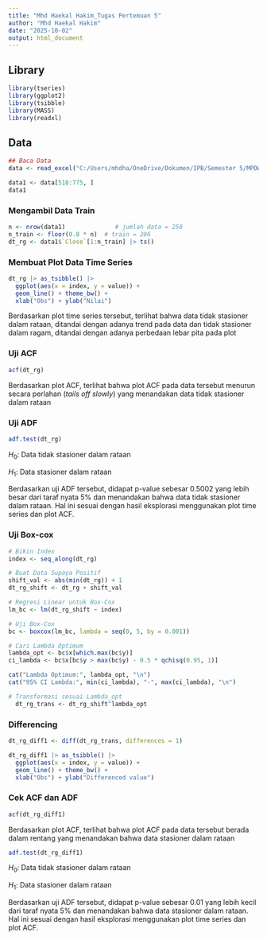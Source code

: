 ```yaml
---
title: "Mhd Haekal Hakim_Tugas Pertemuan 5"
author: "Mhd Haekal Hakim"
date: "2025-10-02"
output: html_document
---
```


## Library

```r
library(tseries)
library(ggplot2)
library(tsibble)
library(MASS)
library(readxl)
```

## Data

```r
## Baca Data
data <- read_excel("C:/Users/mhdha/OneDrive/Dokumen/IPB/Semester 5/MPDW/JKSE_Close_Weekly.xlsx")

data1 <- data[518:775, ]
data1
```

### Mengambil Data Train

```r
n <- nrow(data1)              # jumlah data = 258
n_train <- floor(0.8 * n)  # train = 206
dt_rg <- data1$`Close`[1:n_train] |> ts()
```

### Membuat Plot Data Time Series

```r
dt_rg |> as_tsibble() |> 
  ggplot(aes(x = index, y = value)) +
  geom_line() + theme_bw() +
  xlab("Obs") + ylab("Nilai")
```

Berdasarkan plot time series tersebut, terlihat bahwa data tidak stasioner dalam rataan, ditandai dengan adanya trend pada data dan tidak stasioner dalam ragam, ditandai dengan adanya perbedaan lebar pita pada plot

### Uji ACF

```r
acf(dt_rg)
```

Berdasarkan plot ACF, terlihat bahwa plot ACF pada data tersebut menurun secara perlahan (*tails off slowly*) yang menandakan data tidak stasioner dalam rataan

### Uji ADF

```r
adf.test(dt_rg)
```

$H_0$: Data tidak stasioner dalam rataan

$H_1$: Data stasioner dalam rataan

Berdasarkan uji ADF tersebut, didapat p-value sebesar 0.5002 yang lebih besar dari taraf nyata 5% dan menandakan bahwa data tidak stasioner dalam rataan. Hal ini sesuai dengan hasil eksplorasi menggunakan plot time series dan plot ACF.

### Uji Box-cox

```r
# Bikin Index
index <- seq_along(dt_rg)
```

```r
# Buat Data Supaya Positif
shift_val <- abs(min(dt_rg)) + 1
dt_rg_shift <- dt_rg + shift_val
```

```r
# Regresi Linear untuk Box-Cox
lm_bc <- lm(dt_rg_shift ~ index)
```

```r
# Uji Box-Cox
bc <- boxcox(lm_bc, lambda = seq(0, 5, by = 0.001))
```

```r
# Cari Lambda Optimum
lambda_opt <- bc$x[which.max(bc$y)]
ci_lambda <- bc$x[bc$y > max(bc$y) - 0.5 * qchisq(0.95, 1)]

cat("Lambda Optimum:", lambda_opt, "\n")
cat("95% CI Lambda:", min(ci_lambda), "-", max(ci_lambda), "\n")

```

```r
# Transformasi sesuai Lambda_opt
  dt_rg_trans <- dt_rg_shift^lambda_opt
```

### Differencing

```r
dt_rg_diff1 <- diff(dt_rg_trans, differences = 1)
```

```r
dt_rg_diff1 |> as_tsibble() |>
  ggplot(aes(x = index, y = value)) + 
  geom_line() + theme_bw() +
  xlab("Obs") + ylab("Differenced value")

```

### Cek ACF dan ADF

```r
acf(dt_rg_diff1)
```

Berdasarkan plot ACF, terlihat bahwa plot ACF pada data tersebut berada dalam rentang yang menandakan bahwa data stasioner dalam rataan

```r
adf.test(dt_rg_diff1)
```

$H_0$: Data tidak stasioner dalam rataan

$H_1$: Data stasioner dalam rataan

Berdasarkan uji ADF tersebut, didapat p-value sebesar 0.01 yang lebih kecil dari taraf nyata 5% dan menandakan bahwa data stasioner dalam rataan. Hal ini sesuai dengan hasil eksplorasi menggunakan plot time series dan plot ACF.
